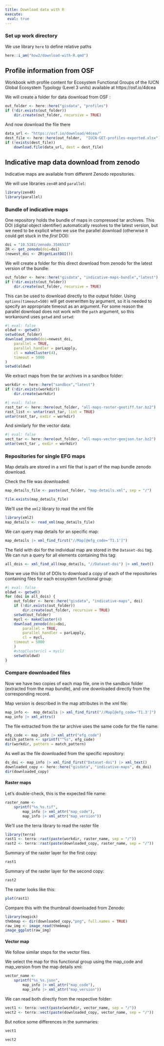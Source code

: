 ```yaml
---
title: Download data with R
execute: 
 eval: true
---
```


### Set up work directory

We use library `here` to define relative paths
```r
here::i_am("how2/download-with-R.qmd")
```


## Profile information from OSF

Workbook with profile content for Ecosystem Functional Groups of the IUCN Global Ecosystem Typology (Level 3 units) available at https://osf.io/4dcea

We will create a folder for data download from OSF :

```r
out_folder <- here::here("gisdata", "profiles")
if (!dir.exists(out_folder))
    dir.create(out_folder, recursive = TRUE)
```

And now download the file there

```r
data_url <- "https://osf.io/download/4dcea/"
dest_file <- here::here(out_folder,  "IUCN-GET-profiles-exported.xlsx")
if (!exists(dest_file))
    download.file(data_url, dest = dest_file)
```

## Indicative map data download from zenodo

Indicative maps are available from different Zenodo repositories.

We will use libraries `zen4R` and `parallel`:

```r
library(zen4R)
library(parallel)
```

### Bundle of indicative maps

One repository holds the bundle of maps in compressed tar archives. This DOI (digital object identifier) automatically resolves to the latest version, but we need to be explicit when we use the parallel download (otherwise it could get stuck in the _first_ DOI):

```r
doi = "10.5281/zenodo.3546513"
ZR <- get_zenodo(doi=doi)
(newest_doi <- ZR$getLastDOI())
```

We will create a folder for this direct download from zenodo for the latest version of the bundle:

```r
out_folder <- here::here("gisdata", "indicative-maps-bundle","latest")
if (!dir.exists(out_folder))
    dir.create(out_folder, recursive = TRUE)
```

This can be used to download directly to the output folder. Using `options(timeout=500)` will get overwritten by argument, so it is needed to specify an appropriate timeout as an argument.
For some reason the parallel download does not work with the `path` argument, so this workaround uses `getwd` and `setwd`:

```r
#| eval: false
oldwd <- getwd()
setwd(out_folder)
download_zenodo(doi=newest_doi,
    parallel = TRUE, 
    parallel_handler = parLapply, 
    cl = makeCluster(4),
    timeout = 5000
)
setwd(oldwd)
```

We extract maps from the tar archives in a sandbox folder:

```r
workdir <- here::here("sandbox","latest")
if (!dir.exists(workdir))
    dir.create(workdir)
```

```r
#| eval: false
rast_tar <- here::here(out_folder, "all-maps-raster-geotiff.tar.bz2")
rast_list <- untar(rast_tar, list = TRUE)
untar(rast_tar, exdir = workdir)

```

And similarly for the vector data:

```r
#| eval: false
vect_tar <- here::here(out_folder, "all-maps-vector-geojson.tar.bz2")
untar(vect_tar , exdir = workdir)
```

### Repositories for single EFG maps

Map details are stored in a xml file that is part of the map bundle zenodo download.

Check the file was downloaded:

```r
map_details_file <- paste(out_folder, "map-details.xml", sep = "/")

file.exists(map_details_file)
```

We'll use the `xml2` library to read the xml file

```r
library(xml2)
map_details <- read_xml(map_details_file)
```

We can query map details for an specific map:
```r
map_details |> xml_find_first("//Map[@efg_code='T1.1']")
```

The field with doi for the individual map are stored in the `Dataset-doi` tag. We can run a query for all elements containing this tag:

```r
all_dois <- xml_find_all(map_details, "//Dataset-doi") |> xml_text()
```

Now we use this list of DOIs to download a copy of each of the repositories containing files for each ecosystem functional group:

```r
#| eval: false
oldwd <- getwd()
for (doi in all_dois) {
    out_folder <- here::here("gisdata", "indicative-maps", doi)
    if (!dir.exists(out_folder))
        dir.create(out_folder, recursive = TRUE)
    setwd(out_folder)
    mycl <- makeCluster(4)
    download_zenodo(doi=doi,
        parallel = TRUE, 
        parallel_handler = parLapply, 
        cl = mycl,
    timeout = 5000
    )
    #stopCluster(cl = mycl)
    setwd(oldwd)
}
```

### Compare downloaded files

Now we have two copies of each map file, one in the sandbox folder (extracted from the map bundle), and one downloaded directly from the corresponding record.

Map version is described in the map attributes in the xml file:

```r
map_info <-  map_details |> xml_find_first("//Map[@efg_code='T1.3']")
map_info |> xml_attrs() 
```

The file extracted from the tar archive uses the same code for the file name:
```r
efg_code <- map_info |> xml_attr("efg_code")
match_pattern <- sprintf("^%s", efg_code)
dir(workdir, pattern = match_pattern)
```

As well as the file downloaded from the specific repository:
```r
ds_doi <- map_info |> xml_find_first("Dataset-doi") |> xml_text()
downloaded_copy <- here::here("gisdata", "indicative-maps", ds_doi)
dir(downloaded_copy)
```

#### Raster maps

Let's double-check, this is the expected file name:

```r
raster_name <- 
    sprintf("%s_%s.tif",
        map_info |> xml_attr("map_code"),
        map_info |> xml_attr("map_version"))
```


We'll use the terra library to read the raster file
```r
library(terra)
rast1 <- terra::rast(paste(workdir, raster_name, sep = "/"))
rast2 <- terra::rast(paste(downloaded_copy, raster_name, sep = "/"))

```

Summary of the raster layer for the first copy:

```r
rast1
```

Summary of the raster layer for the second copy:

```r
rast2
```

The raster looks like this:

```r
plot(rast1)
```

Compare this with the thumbnail downloaded from Zenodo: 

```r
library(magick)
thmbmap <- dir(downloaded_copy,"png", full.names = TRUE)
raw_img <- image_read(thmbmap)
image_ggplot(raw_img)
```


#### Vector map

We follow similar steps for the vector files. 

We select the map for this functional group using the map_code and map_version from the map details xml:

```r
vector_name <- 
    sprintf("%s_%s.json",
        map_info |> xml_attr("map_code"),
        map_info |> xml_attr("map_version"))
```

We can read both directly from the respective folder:
```r
vect1 <- terra::vect(paste(workdir, vector_name, sep = "/"))
vect2 <- terra::vect(paste(downloaded_copy, vector_name, sep = "/"))
```

But notice some differences in the summaries:
```r
vect1
```

```r
vect2
```
